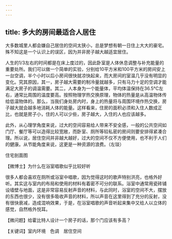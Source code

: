 ```yaml
---
---
---
```

title: 多大的房间最适合人居住
---




大多数城里人都会嫌自己居住的空间太狭小，总是梦想有朝一日住上大大的豪宅。殊不知这是一个认识上的误区，因为并非房子越大越适宜居住。

人生的1/3左右的时间都是在床上度过的，因此卧室是人体休息调整与补充能量的重要处所。我们可以做一个简单的实验，分别给10平方米和100平方米的房间安上一台空调，半个小时以后小房间很快就凉快起来，而大房间的室温几乎没有明显的变化。究其原因，其一，房子越大需要的制冷量就越多，只有马力十足的空调才能满足大房子的调温需要。其二，人本身为一个能量体，平均体温保持在36.5℃左右，通常比周围的温度要高。按照物理学热交换原理，物体的热量是从高温物体传给低温物体的。那么，当我们身处房内时，身上的热量将与周围环境作热交换，房子越大就会越多地消耗人体的能量。这样看来，住房的面积必须和入住人数成正比，也就是房子小，住的人可以少些，房子越大，入住的人也应该越多。

此外，从心理学角度来说，过大的空间容易给人带来不安全感，一般的公共空间如门厅、餐厅等可以造得比较宽敞，而卧室、厕所等较私密的房间则要安排得紧凑合理。所以说，居住空间并非越大越好，过大的空间不仅不方便使用，也不利于人们的健康。从节能角度来说，这更是一种资源的浪费。（左琰）

住宅剖面图





【微博士】为什么在浴室唱歌似乎比较好听

很多人都会喜欢在厕所或浴室中唱歌，因为觉得这时的歌声特别洪亮，也格外好听。其实这与室内的布局和使用的材料有着密不可分的联系。浴室中通常用瓷砖铺设墙壁与地面，这是非常容易反射声音的材料，与此同时，浴室的空间不大，摆放的东西也很少，没有很多吸收声音的材料，所以声音在这里得到了充分的反射，没有很快衰减，造成混响效果，于是，在浴室唱歌的声音听起来集中又给人以立体的感觉，自然格外悦耳。

【微问题】给霍比特人设计一个房子的话，那个门应该有多高？

【关键词】室内环境　色调　居住空间
